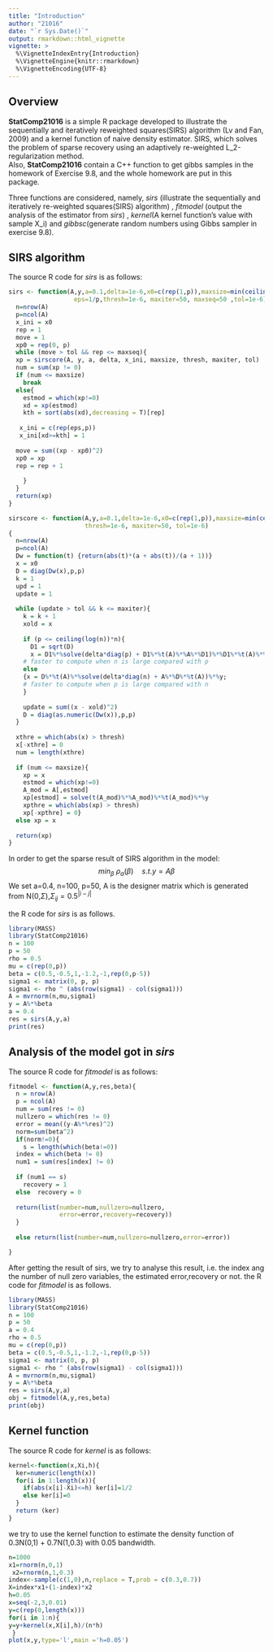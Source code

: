 ```yaml
---
title: "Introduction"
author: "21016"
date: "`r Sys.Date()`"
output: rmarkdown::html_vignette
vignette: >
  %\VignetteIndexEntry{Introduction}
  %\VignetteEngine{knitr::rmarkdown}
  %\VignetteEncoding{UTF-8}
---
```



## Overview

__StatComp21016__ is a simple R package developed to illustrate the sequentially and iteratively reweighted squares(SIRS) algorithm (Lv and Fan, 2009) and a kernel function of naive density estimator. SIRS, which solves the problem of sparse recovery using an adaptively re-weighted L_2-regularization method.  
Also, __StatComp21016__ contain a C++ function to get gibbs samples in the homework of Exercise 9.8, and the whole homework are put in this package.  

Three functions are considered, namely, _sirs_ (illustrate the sequentially and iteratively re-weighted squares(SIRS) algorithm) , _fitmodel_ (output the analysis of  the estimator from _sirs_) , _kernel_(A kernel function's value with sample X_i) and _gibbsc_(generate random numbers using Gibbs sampler in exercise 9.8).


## SIRS algorithm

The source R code for _sirs_ is as follows:
```r
sirs <- function(A,y,a=0.1,delta=1e-6,x0=c(rep(1,p)),maxsize=min(ceiling(n/2),p),
                  eps=1/p,thresh=1e-6, maxiter=50, maxseq=50 ,tol=1e-6){
  n=nrow(A)
  p=ncol(A)
  x_ini = x0
  rep = 1
  move = 1
  xp0 = rep(0, p)
  while (move > tol && rep <= maxseq){
  xp = sirscore(A, y, a, delta, x_ini, maxsize, thresh, maxiter, tol)
  num = sum(xp != 0)
  if (num <= maxsize)
    break
  else{
    estmod = which(xp!=0)
    xd = xp(estmod)
    kth = sort(abs(xd),decreasing = T)[rep]
  
   x_ini = c(rep(eps,p))
   x_ini[xd>=kth] = 1
  
  move = sum((xp - xp0)^2)
  xp0 = xp
  rep = rep + 1
  
    }
  }
  return(xp)
}

sirscore <- function(A,y,a=0.1,delta=1e-6,x0=c(rep(1,p)),maxsize=min(ceiling(n/2),p),
                     thresh=1e-6, maxiter=50, tol=1e-6)
{
  n=nrow(A)
  p=ncol(A)
  Dw = function(t) {return(abs(t)*(a + abs(t))/(a + 1))}
  x = x0
  D = diag(Dw(x),p,p)
  k = 1
  upd = 1
  update = 1
  
  while (update > tol && k <= maxiter){
    k = k + 1
    xold = x
    
    if (p <= ceiling(log(n))*n){
      D1 = sqrt(D)
      x = D1%*%solve(delta*diag(p) + D1%*%t(A)%*%A%*%D1)%*%D1%*%t(A)%*%y}
    # faster to compute when n is large compared with p 
    else
    {x = D%*%t(A)%*%solve(delta*diag(n) + A%*%D%*%t(A))%*%y; 
    # faster to compute when p is large compared with n                              
    }
    
    update = sum((x - xold)^2)
    D = diag(as.numeric(Dw(x)),p,p)
  }
  
  xthre = which(abs(x) > thresh)
  x[-xthre] = 0
  num = length(xthre)
  
  if (num <= maxsize){
    xp = x
    estmod = which(xp!=0)
    A_mod = A[,estmod]
    xp[estmod] = solve(t(A_mod)%*%A_mod)%*%t(A_mod)%*%y
    xpthre = which(abs(xp) > thresh)
    xp[-xpthre] = 0}
  else xp = x
  
  return(xp)
}


```

In order to get the sparse result of SIRS algorithm in the model:
$$min_{\beta}\  \rho_a(\beta) \quad s.t.y=A\beta $$
We set a=0.4, n=100, p=50, A is the designer matrix which is generated from N(0,$\Sigma$),$\Sigma_{ij}=0.5^{|i-j|}$

the R code for _sirs_ is as follows.
```r
library(MASS)
library(StatComp21016)
n = 100
p = 50
rho = 0.5
mu = c(rep(0,p))
beta = c(0.5,-0.5,1,-1.2,-1,rep(0,p-5))
sigma1 <- matrix(0, p, p)
sigma1 <- rho ^ (abs(row(sigma1) - col(sigma1)))
A = mvrnorm(n,mu,sigma1)
y = A%*%beta
a = 0.4
res = sirs(A,y,a)
print(res)
```



## Analysis of the model got in _sirs_

The source R code for _fitmodel_ is as follows:
```r
fitmodel <- function(A,y,res,beta){
  n = nrow(A)
  p = ncol(A)
  num = sum(res != 0)
  nullzero = which(res != 0)
  error = mean((y-A%*%res)^2)
  norm=sum(beta^2)
  if(norm!=0){
    s = length(which(beta!=0))
  index = which(beta != 0)
  num1 = sum(res[index] != 0)
  
  if (num1 == s) 
    recovery = 1
  else  recovery = 0
  
  return(list(number=num,nullzero=nullzero,
              error=error,recovery=recovery))
  }
  
  else return(list(number=num,nullzero=nullzero,error=error))

} 
```

After getting the result of sirs, we try to analyse this result, i.e. the index ang the number of null zero variables, the estimated error,recovery or not.
the R code for _fitmodel_ is as follows.
```r
library(MASS)
library(StatComp21016)
n = 100
p = 50
a = 0.4
rho = 0.5
mu = c(rep(0,p))
beta = c(0.5,-0.5,1,-1.2,-1,rep(0,p-5))
sigma1 <- matrix(0, p, p)
sigma1 <- rho ^ (abs(row(sigma1) - col(sigma1)))
A = mvrnorm(n,mu,sigma1)
y = A%*%beta
res = sirs(A,y,a)
obj = fitmodel(A,y,res,beta)
print(obj)

```


## Kernel function

The source R code for _kernel_ is as follows:
```r
kernel<-function(x,Xi,h){
  ker=numeric(length(x))
  for(i in 1:length(x)){
    if(abs(x[i]-Xi)<=h) ker[i]=1/2
    else ker[i]=0
  }
  return (ker)
}

```

we try to use the kernel function to estimate the density function of 0.3N(0,1) + 0.7N(1,0.3) with 0.05 bandwidth.
```r
n=1000
x1=rnorm(n,0,1)
 x2=rnorm(n,1,0.3)
index<-sample(c(1,0),n,replace = T,prob = c(0.3,0.7))
X=index*x1+(1-index)*x2
h=0.05
x=seq(-2,3,0.01)
y=c(rep(0,length(x)))
for(i in 1:n){
y=y+kernel(x,X[i],h)/(n*h)
 }
plot(x,y,type='l',main ='h=0.05')

```


